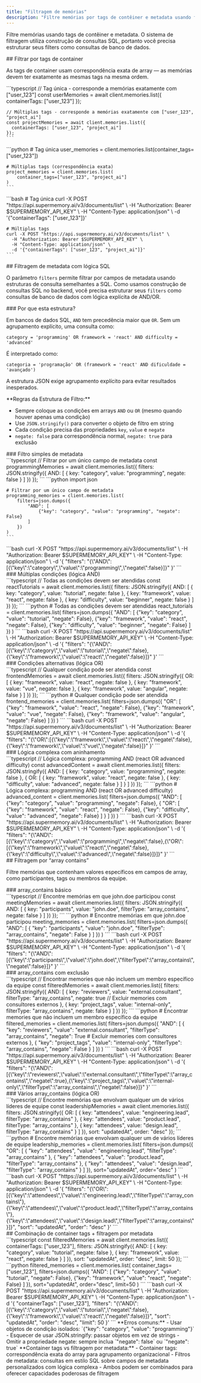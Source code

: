 ```yaml
---
title: "Filtragem de memórias"
description: "Filtre memórias por tags de contêiner e metadata usando filtragem baseada em SQL"
---
```


Filtre memórias usando tags de contêiner e metadata. O sistema de filtragem utiliza construção de consultas SQL, portanto você precisa estruturar seus filters como consultas de banco de dados.

<div id="filter-by-container-tags">
  ## Filtrar por tags de container
</div>

As tags de container usam correspondência exata de array — as memórias devem ter exatamente as mesmas tags na mesma ordem.

<Tabs>
  <Tab title="TypeScript">
    ```typescript
    // Tag única - corresponde a memórias exatamente com ["user_123"]
    const userMemories = await client.memories.list({
      containerTags: ["user_123"]
    });

    // Múltiplas tags - corresponde a memórias exatamente com ["user_123", "project_ai"]
    const projectMemories = await client.memories.list({
      containerTags: ["user_123", "project_ai"]
    });
    ```
  </Tab>
  <Tab title="Python">
    ```python
    # Tag única
    user_memories = client.memories.list(container_tags=["user_123"])

    # Múltiplas tags (correspondência exata)
    project_memories = client.memories.list(
        container_tags=["user_123", "project_ai"]
    )
    ```
  </Tab>
  <Tab title="cURL">
    ```bash
    # Tag única
    curl -X POST "https://api.supermemory.ai/v3/documents/list" \
      -H "Authorization: Bearer $SUPERMEMORY_API_KEY" \
      -H "Content-Type: application/json" \
      -d '{"containerTags": ["user_123"]}'

    # Múltiplas tags
    curl -X POST "https://api.supermemory.ai/v3/documents/list" \
      -H "Authorization: Bearer $SUPERMEMORY_API_KEY" \
      -H "Content-Type: application/json" \
      -d '{"containerTags": ["user_123", "project_ai"]}'
    ```
  </Tab>
</Tabs>

<div id="metadata-filtering-with-sql-logic">
  ## Filtragem de metadata com lógica SQL
</div>

O parâmetro `filters` permite filtrar por campos de metadata usando estruturas de consulta semelhantes a SQL. Como usamos construção de consultas SQL no backend, você precisa estruturar seus `filters` como consultas de banco de dados com lógica explícita de AND/OR.

<div id="why-this-structure">
  ### Por que esta estrutura?
</div>

Em bancos de dados SQL, `AND` tem precedência maior que `OR`. Sem um agrupamento explícito, uma consulta como:

```
category = 'programming' OR framework = 'react' AND difficulty = 'advanced'
```

É interpretado como:

```
categoria = 'programação' OR (framework = 'react' AND dificuldade = 'avançado')
```

A estrutura JSON exige agrupamento explícito para evitar resultados inesperados.

<Info>
  **Regras da Estrutura de Filtro:**

  * Sempre coloque as condições em arrays `AND` ou `OR` (mesmo quando houver apenas uma condição)
  * Use `JSON.stringify()` para converter o objeto de filtro em string
  * Cada condição precisa das propriedades `key`, `value` e `negate`
  * `negate: false` para correspondência normal, `negate: true` para exclusão
</Info>


<div id="simple-metadata-filter">
  ### Filtro simples de metadata
</div>

<Tabs>
  <Tab title="TypeScript">
    ```typescript
    // Filtrar por um único campo de metadata
    const programmingMemories = await client.memories.list({
      filters: JSON.stringify({
        AND: [
          { key: "category", value: "programming", negate: false }
        ]
      })
    });
    ```
  </Tab>
  <Tab title="Python">
    ```python
    import json

    # Filtrar por um único campo de metadata
    programming_memories = client.memories.list(
        filters=json.dumps({
            "AND": [
                {"key": "category", "value": "programming", "negate": False}
            ]
        })
    )
    ```
  </Tab>
  <Tab title="cURL">
    ```bash
    curl -X POST "https://api.supermemory.ai/v3/documents/list" \
      -H "Authorization: Bearer $SUPERMEMORY_API_KEY" \
      -H "Content-Type: application/json" \
      -d '{
        "filters": "{\"AND\":[{\"key\":\"category\",\"value\":\"programming\",\"negate\":false}]}"
      }'
    ```
  </Tab>
</Tabs>

<div id="multiple-conditions-and-logic">
  ### Múltiplas condições (lógica AND)
</div>

<Tabs>
  <Tab title="TypeScript">
    ```typescript
    // Todas as condições devem ser atendidas
    const reactTutorials = await client.memories.list({
      filters: JSON.stringify({
        AND: [
          { key: "category", value: "tutorial", negate: false },
          { key: "framework", value: "react", negate: false },
          { key: "difficulty", value: "beginner", negate: false }
        ]
      })
    });
    ```
  </Tab>
  <Tab title="Python">
    ```python
    # Todas as condições devem ser atendidas
    react_tutorials = client.memories.list(
        filters=json.dumps({
            "AND": [
                {"key": "category", "value": "tutorial", "negate": False},
                {"key": "framework", "value": "react", "negate": False},
                {"key": "difficulty", "value": "beginner", "negate": False}
            ]
        })
    )
    ```
  </Tab>
  <Tab title="cURL">
    ```bash
    curl -X POST "https://api.supermemory.ai/v3/documents/list" \
      -H "Authorization: Bearer $SUPERMEMORY_API_KEY" \
      -H "Content-Type: application/json" \
      -d '{
        "filters": "{\"AND\":[{\"key\":\"category\",\"value\":\"tutorial\",\"negate\":false},{\"key\":\"framework\",\"value\":\"react\",\"negate\":false}]}"
      }'
    ```
  </Tab>
</Tabs>

<div id="alternative-conditions-or-logic">
  ### Condições alternativas (lógica OR)
</div>

<Tabs>
  <Tab title="TypeScript">
    ```typescript
    // Qualquer condição pode ser atendida
    const frontendMemories = await client.memories.list({
      filters: JSON.stringify({
        OR: [
          { key: "framework", value: "react", negate: false },
          { key: "framework", value: "vue", negate: false },
          { key: "framework", value: "angular", negate: false }
        ]
      })
    });
    ```
  </Tab>
  <Tab title="Python">
    ```python
    # Qualquer condição pode ser atendida
    frontend_memories = client.memories.list(
        filters=json.dumps({
            "OR": [
                {"key": "framework", "value": "react", "negate": False},
                {"key": "framework", "value": "vue", "negate": False},
                {"key": "framework", "value": "angular", "negate": False}
            ]
        })
    )
    ```
  </Tab>
  <Tab title="cURL">
    ```bash
    curl -X POST "https://api.supermemory.ai/v3/documents/list" \
      -H "Authorization: Bearer $SUPERMEMORY_API_KEY" \
      -H "Content-Type: application/json" \
      -d '{
        "filters": "{\"OR\":[{\"key\":\"framework\",\"value\":\"react\",\"negate\":false},{\"key\":\"framework\",\"value\":\"vue\",\"negate\":false}]}"
      }'
    ```
  </Tab>
</Tabs>

<div id="complex-nested-logic">
  ### Lógica complexa com aninhamento
</div>

<Tabs>
  <Tab title="TypeScript">
    ```typescript
    // Lógica complexa: programming AND (react OR advanced difficulty)
    const advancedContent = await client.memories.list({
      filters: JSON.stringify({
        AND: [
          { key: "category", value: "programming", negate: false },
          {
            OR: [
              { key: "framework", value: "react", negate: false },
              { key: "difficulty", value: "advanced", negate: false }
            ]
          }
        ]
      })
    });
    ```
  </Tab>
  <Tab title="Python">
    ```python
    # Lógica complexa: programming AND (react OR advanced difficulty)
    advanced_content = client.memories.list(
        filters=json.dumps({
            "AND": [
                {"key": "category", "value": "programming", "negate": False},
                {
                    "OR": [
                        {"key": "framework", "value": "react", "negate": False},
                        {"key": "difficulty", "value": "advanced", "negate": False}
                    ]
                }
            ]
        })
    )
    ```
  </Tab>
  <Tab title="cURL">
    ```bash
    curl -X POST "https://api.supermemory.ai/v3/documents/list" \
      -H "Authorization: Bearer $SUPERMEMORY_API_KEY" \
      -H "Content-Type: application/json" \
      -d '{
        "filters": "{\"AND\":[{\"key\":\"category\",\"value\":\"programming\",\"negate\":false},{\"OR\":[{\"key\":\"framework\",\"value\":\"react\",\"negate\":false},{\"key\":\"difficulty\",\"value\":\"advanced\",\"negate\":false}]}]}"
      }'
    ```
  </Tab>
</Tabs>

<div id="array-contains-filtering">
  ## Filtragem por “array contains”
</div>

Filtre memórias que contenham valores específicos em campos de array, como participantes, tags ou membros da equipe.

<div id="basic-array-contains">
  ### array_contains básico
</div>

<Tabs>
  <Tab title="TypeScript">
    ```typescript
    // Encontre memórias em que john.doe participou
    const meetingMemories = await client.memories.list({
      filters: JSON.stringify({
        AND: [
          {
            key: "participants",
            value: "john.doe",
            filterType: "array_contains",
            negate: false
          }
        ]
      })
    });
    ```
  </Tab>
  <Tab title="Python">
    ```python
    # Encontre memórias em que john.doe participou
    meeting_memories = client.memories.list(
        filters=json.dumps({
            "AND": [
                {
                    "key": "participants",
                    "value": "john.doe",
                    "filterType": "array_contains",
                    "negate": False
                }
            ]
        })
    )
    ```
  </Tab>
  <Tab title="cURL">
    ```bash
    curl -X POST "https://api.supermemory.ai/v3/documents/list" \
      -H "Authorization: Bearer $SUPERMEMORY_API_KEY" \
      -H "Content-Type: application/json" \
      -d '{
        "filters": "{\"AND\":[{\"key\":\"participants\",\"value\":\"john.doe\",\"filterType\":\"array_contains\",\"negate\":false}]}"
      }'
    ```
  </Tab>
</Tabs>

<div id="array-contains-with-exclusion">
  ### array_contains com exclusão
</div>

<Tabs>
  <Tab title="TypeScript">
    ```typescript
    // Encontrar memories que não incluem um membro específico da equipe
    const filteredMemories = await client.memories.list({
      filters: JSON.stringify({
        AND: [
          {
            key: "reviewers",
            value: "external.consultant",
            filterType: "array_contains",
            negate: true  // Excluir memories com consultores externos
          },
          {
            key: "project_tags",
            value: "internal-only",
            filterType: "array_contains",
            negate: false
          }
        ]
      })
    });
    ```
  </Tab>
  <Tab title="Python">
    ```python
    # Encontrar memories que não incluem um membro específico da equipe
    filtered_memories = client.memories.list(
        filters=json.dumps({
            "AND": [
                {
                    "key": "reviewers",
                    "value": "external.consultant",
                    "filterType": "array_contains",
                    "negate": True  # Excluir memories com consultores externos
                },
                {
                    "key": "project_tags",
                    "value": "internal-only",
                    "filterType": "array_contains",
                    "negate": False
                }
            ]
        })
    )
    ```
  </Tab>
  <Tab title="cURL">
    ```bash
    curl -X POST "https://api.supermemory.ai/v3/documents/list" \
      -H "Authorization: Bearer $SUPERMEMORY_API_KEY" \
      -H "Content-Type: application/json" \
      -d '{
        "filters": "{\"AND\":[{\"key\":\"reviewers\",\"value\":\"external.consultant\",\"filterType\":\"array_contains\",\"negate\":true},{\"key\":\"project_tags\",\"value\":\"internal-only\",\"filterType\":\"array_contains\",\"negate\":false}]}"
      }'
    ```
  </Tab>
</Tabs>

<div id="multiple-array-contains-or-logic">
  ### Vários array_contains (lógica OR)
</div>

<Tabs>
  <Tab title="TypeScript">
    ```typescript
    // Encontre memórias que envolvam qualquer um de vários líderes de equipe
    const leadershipMemories = await client.memories.list({
      filters: JSON.stringify({
        OR: [
          {
            key: "attendees",
            value: "engineering.lead",
            filterType: "array_contains"
          },
          {
            key: "attendees",
            value: "product.lead",
            filterType: "array_contains"
          },
          {
            key: "attendees",
            value: "design.lead",
            filterType: "array_contains"
          }
        ]
      }),
      sort: "updatedAt",
      order: "desc"
    });
    ```
  </Tab>
  <Tab title="Python">
    ```python
    # Encontre memórias que envolvam qualquer um de vários líderes de equipe
    leadership_memories = client.memories.list(
        filters=json.dumps({
            "OR": [
                {
                    "key": "attendees",
                    "value": "engineering.lead",
                    "filterType": "array_contains"
                },
                {
                    "key": "attendees",
                    "value": "product.lead",
                    "filterType": "array_contains"
                },
                {
                    "key": "attendees",
                    "value": "design.lead",
                    "filterType": "array_contains"
                }
            ]
        }),
        sort="updatedAt",
        order="desc"
    )
    ```
  </Tab>
  <Tab title="cURL">
    ```bash
    curl -X POST "https://api.supermemory.ai/v3/documents/list" \
      -H "Authorization: Bearer $SUPERMEMORY_API_KEY" \
      -H "Content-Type: application/json" \
      -d '{
        "filters": "{\"OR\":[{\"key\":\"attendees\",\"value\":\"engineering.lead\",\"filterType\":\"array_contains\"},{\"key\":\"attendees\",\"value\":\"product.lead\",\"filterType\":\"array_contains\"},{\"key\":\"attendees\",\"value\":\"design.lead\",\"filterType\":\"array_contains\"}]}",
        "sort": "updatedAt",
        "order": "desc"
      }'
    ```
  </Tab>
</Tabs>

<div id="combined-container-tags-metadata-filtering">
  ## Combinação de container tags + filtragem por metadata
</div>

<Tabs>
  <Tab title="TypeScript">
    ```typescript
    const filteredMemories = await client.memories.list({
      containerTags: ["user_123"],
      filters: JSON.stringify({
        AND: [
          { key: "category", value: "tutorial", negate: false },
          { key: "framework", value: "react", negate: false }
        ]
      }),
      sort: "updatedAt",
      order: "desc",
      limit: 50
    });
    ```
  </Tab>
  <Tab title="Python">
    ```python
    filtered_memories = client.memories.list(
        container_tags=["user_123"],
        filters=json.dumps({
            "AND": [
                {"key": "category", "value": "tutorial", "negate": False},
                {"key": "framework", "value": "react", "negate": False}
            ]
        }),
        sort="updatedAt",
        order="desc",
        limit=50
    )
    ```
  </Tab>
  <Tab title="cURL">
    ```bash
    curl -X POST "https://api.supermemory.ai/v3/documents/list" \
      -H "Authorization: Bearer $SUPERMEMORY_API_KEY" \
      -H "Content-Type: application/json" \
      -d '{
        "containerTags": ["user_123"],
        "filters": "{\"AND\":[{\"key\":\"category\",\"value\":\"tutorial\",\"negate\":false},{\"key\":\"framework\",\"value\":\"react\",\"negate\":false}]}",
        "sort": "updatedAt",
        "order": "desc",
        "limit": 50
      }'
    ```
  </Tab>
</Tabs>

<Warning>
**Erros comuns:**
- Usar objetos de condição isolados: `{"key": "category", "value": "programming"}`
- Esquecer de usar JSON.stringify: passar objetos em vez de strings
- Omitir a propriedade negate: sempre inclua `"negate": false` ou `"negate": true`
</Warning>

<Note>
**Container tags vs filtragem por metadata:**
- Container tags: correspondência exata do array para agrupamento organizacional
- Filtros de metadata: consultas em estilo SQL sobre campos de metadata personalizados com lógica complexa
- Ambos podem ser combinados para oferecer capacidades poderosas de filtragem
</Note>